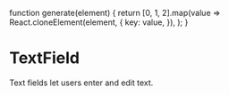 function generate(element) {
  return [0, 1, 2].map(value =>
    React.cloneElement(element, {
      key: value,
    }),
  );
}

<Meta title="Components/TextField" component={TextField} />

# TextField

Text fields let users enter and edit text.

<Preview>
  <TextField
    label="Standard"
  />
</Preview>

<Props of={TextField} />
